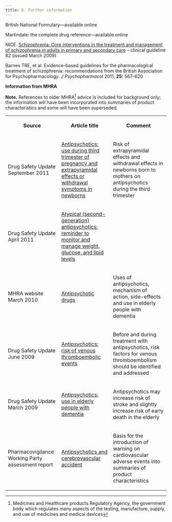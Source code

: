 ```yaml
---
title: 6. Further information
---
```



British National Formulary—available online

Martindale: the complete drug reference—available online

NICE. [Schizophrenia: Core interventions in the treatment and management of schizophrenia in adults in primary and secondary care](http://publications.nice.org.uk/schizophrenia-cg82) – clinical guideline 82 (issued March 2009)

Barnes TRE, et al. Evidence-based guidelines for the pharmacological treatment of schizophrenia: recommendations from the British Association for Psychopharmacology. *J Psychopharmacol* 2011; **25:** 567–620

**Information from MHRA**

**Note.** References to older MHRA[^1] advice is included for background only; the information will have been incorporated into summaries of product characteristics and some will have been superseded.

  


<table>
 <tr>
  <th>
   <p>
    Source
   </p>
  </th>
  <th>
   <p>
    Article title
   </p>
  </th>
  <th>
   <p>
    Comment
   </p>
  </th>
 </tr>
 <tr>
  <td>
   <p>
    Drug Safety Update September 2011
   </p>
  </td>
  <td>
   <p>
    <a href="http://www.mhra.gov.uk/Safetyinformation/DrugSafetyUpdate/CON128953">
     Antipsychotics: use during third trimester of pregnancy and extrapyramidal effects or withdrawal symptoms in newborns
    </a>
   </p>
  </td>
  <td>
   <p>
    Risk of extrapyramidal effects and withdrawal effects in newborns born to mothers on antipsychotics during the third trimester
   </p>
  </td>
 </tr>
 <tr>
  <td>
   <p>
    Drug Safety Update April 2011
   </p>
  </td>
  <td>
   <p>
    <a href="http://www.mhra.gov.uk/Safetyinformation/DrugSafetyUpdate/CON111764">
     Atypical (second-generation) antipsychotics: reminder to monitor and manage weight, glucose, and lipid levels
    </a>
   </p>
  </td>
  <td>
  </td>
 </tr>
 <tr>
  <td>
   <p>
    MHRA website March 2010
   </p>
  </td>
  <td>
   <p>
    <a href="http://www.mhra.gov.uk/Safetyinformation/Generalsafetyinformationandadvice/Product-specificinformationandadvice/Product-specificinformationandadvice-A-F/Antipsychoticdrugs/index.htm">
     Antipsychotic drugs
    </a>
   </p>
  </td>
  <td>
   <p>
    Uses of antipsychotics, mechanism of action, side-effects and use in elderly people with dementia
   </p>
  </td>
 </tr>
 <tr>
  <td>
   <p>
    Drug Safety Update June 2009
   </p>
  </td>
  <td>
   <p>
    <a href="http://www.mhra.gov.uk/Safetyinformation/DrugSafetyUpdate/CON087938">
     Antipsychotics: risk of venous thromboembolic events
    </a>
   </p>
  </td>
  <td>
   <p>
    Before and during treatment with antipsychotics, risk factors for venous thromboembolism should be identified and addressed
   </p>
  </td>
 </tr>
 <tr>
  <td>
   <p>
    Drug Safety Update March 2009
   </p>
  </td>
  <td>
   <p>
    <a href="http://www.mhra.gov.uk/Safetyinformation/DrugSafetyUpdate/CON088116">
     Antipsychotics: use in elderly people with dementia
    </a>
   </p>
  </td>
  <td>
   <p>
    Antipsychotics may increase risk of stroke and slightly increase risk of early death in the elderly
   </p>
  </td>
 </tr>
 <tr>
  <td>
   <p>
    Pharmacovigilance Working Party assessment report
   </p>
  </td>
  <td>
   <p>
    <a href="../../assets/con2024914.pdf">
     Antipsychotics and cerebrovascular accident
    </a>
   </p>
  </td>
  <td>
   <p>
    Basis for the introduction of warning on cardiovascular adverse events into summaries of product characteristics
   </p>
  </td>
 </tr>
</table>





[^1]: Medicines and Healthcare products Regulatory Agency, the government body which regulates many aspects of the testing, manufacture, supply, and use of medicines and medical devices
